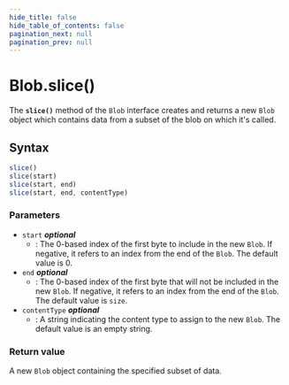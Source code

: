 ```yaml
---
hide_title: false
hide_table_of_contents: false
pagination_next: null
pagination_prev: null
---
```

# Blob.slice()

The **`slice()`** method of the `Blob` interface creates and returns a new `Blob` object which contains data from a subset of the blob on which it's called.

## Syntax

```js
slice()
slice(start)
slice(start, end)
slice(start, end, contentType)
```

### Parameters

- `start` _**optional**_
  - : The 0-based index of the first byte to include in the new `Blob`. If negative, it refers to an index from the end of the `Blob`. The default value is 0.
- `end` _**optional**_
  - : The 0-based index of the first byte that will not be included in the new `Blob`. If negative, it refers to an index from the end of the `Blob`. The default value is `size`.
- `contentType` _**optional**_
  - : A string indicating the content type to assign to the new `Blob`. The default value is an empty string.

### Return value

A new `Blob` object containing the specified subset of data.
